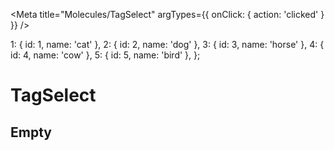 
<Meta title="Molecules/TagSelect"
  argTypes={{ onClick: { action: 'clicked' } }}
/>

  1: { id: 1, name: 'cat' },
  2: { id: 2, name: 'dog' },
  3: { id: 3, name: 'horse' },
  4: { id: 4, name: 'cow' },
  5: { id: 5, name: 'bird' },
};

# TagSelect

## Empty

<Canvas>
  <Story name='Empty'>
    <div className='background-light'>
      <TagSelect
        selected={new Set([1,3])}
        tags={tags}
      />
    </div>
    <div className='background-dark'>
      <TagSelect
        value={'c'}
        selected={new Set([1,3])}
        tags={tags}
      />
    </div>
  </Story>
</Canvas>

